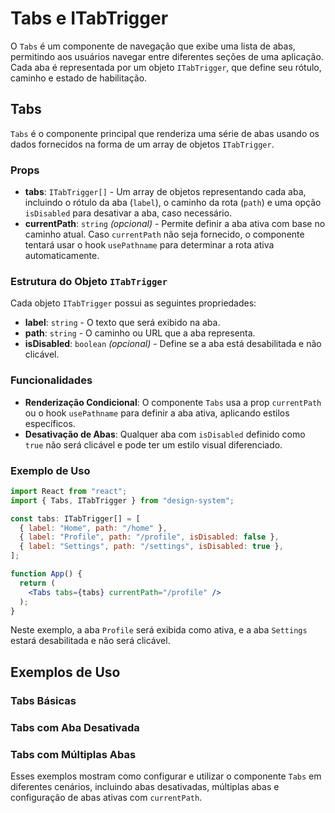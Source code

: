 

<Meta of={TabsStories} title="Tabs" />

# Tabs e ITabTrigger

O `Tabs` é um componente de navegação que exibe uma lista de abas, permitindo aos usuários navegar entre diferentes seções de uma aplicação. Cada aba é representada por um objeto `ITabTrigger`, que define seu rótulo, caminho e estado de habilitação.

## Tabs

`Tabs` é o componente principal que renderiza uma série de abas usando os dados fornecidos na forma de um array de objetos `ITabTrigger`.

### Props

- **tabs**: `ITabTrigger[]` - Um array de objetos representando cada aba, incluindo o rótulo da aba (`label`), o caminho da rota (`path`) e uma opção `isDisabled` para desativar a aba, caso necessário.
- **currentPath**: `string` _(opcional)_ - Permite definir a aba ativa com base no caminho atual. Caso `currentPath` não seja fornecido, o componente tentará usar o hook `usePathname` para determinar a rota ativa automaticamente.

### Estrutura do Objeto `ITabTrigger`

Cada objeto `ITabTrigger` possui as seguintes propriedades:

- **label**: `string` - O texto que será exibido na aba.
- **path**: `string` - O caminho ou URL que a aba representa.
- **isDisabled**: `boolean` _(opcional)_ - Define se a aba está desabilitada e não clicável.

### Funcionalidades

- **Renderização Condicional**: O componente `Tabs` usa a prop `currentPath` ou o hook `usePathname` para definir a aba ativa, aplicando estilos específicos.
- **Desativação de Abas**: Qualquer aba com `isDisabled` definido como `true` não será clicável e pode ter um estilo visual diferenciado.

### Exemplo de Uso

```jsx
import React from "react";
import { Tabs, ITabTrigger } from "design-system";

const tabs: ITabTrigger[] = [
  { label: "Home", path: "/home" },
  { label: "Profile", path: "/profile", isDisabled: false },
  { label: "Settings", path: "/settings", isDisabled: true },
];

function App() {
  return (
    <Tabs tabs={tabs} currentPath="/profile" />
  );
}
```

Neste exemplo, a aba `Profile` será exibida como ativa, e a aba `Settings` estará desabilitada e não será clicável.

## Exemplos de Uso

### Tabs Básicas

<Canvas of={TabsStories.Default} layout="padded" story="inline" />

### Tabs com Aba Desativada

<Canvas of={TabsStories.WithDisabledTab} layout="padded" />

### Tabs com Múltiplas Abas

<Canvas of={TabsStories.MultipleTabs} layout="padded" />

Esses exemplos mostram como configurar e utilizar o componente `Tabs` em diferentes cenários, incluindo abas desativadas, múltiplas abas e configuração de abas ativas com `currentPath`.
